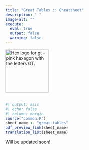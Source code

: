 ```yaml
---
title: "Great Tables :: Cheatsheet"
description: " "
image-alt: ""
execute:
  eval: true
  output: false
  warning: false
---
```


<img src="images/logo-great-tables.png" height="138" alt="Hex logo for gt - pink hexagon with the letters GT."> <br><br><a href="../great-tables.pdf">

```r
#| output: asis
#| echo: false
#| column: margin
source("common.R")
sheet_name <- "great-tables"
pdf_preview_link(sheet_name)
translation_list(sheet_name)
```

Will be updated soon!
